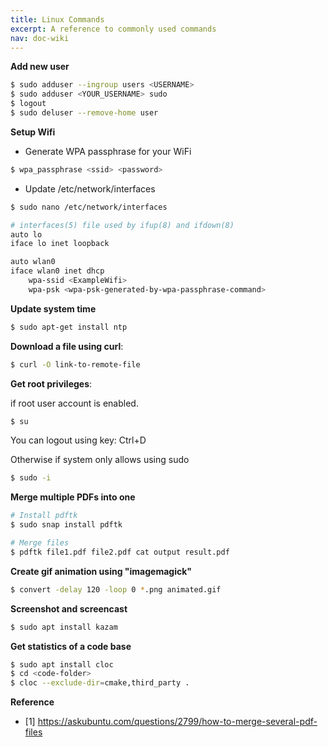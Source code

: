```yaml
---
title: Linux Commands
excerpt: A reference to commonly used commands
nav: doc-wiki
---
```


**Add new user**

```bash
$ sudo adduser --ingroup users <USERNAME>
$ sudo adduser <YOUR_USERNAME> sudo
$ logout
$ sudo deluser --remove-home user
```

**Setup Wifi**

* Generate WPA passphrase for your WiFi

```bash
$ wpa_passphrase <ssid> <password>
```

* Update /etc/network/interfaces

```bash
$ sudo nano /etc/network/interfaces
```

```bash
# interfaces(5) file used by ifup(8) and ifdown(8)
auto lo
iface lo inet loopback

auto wlan0
iface wlan0 inet dhcp
    wpa-ssid <ExampleWifi>
    wpa-psk <wpa-psk-generated-by-wpa-passphrase-command>
```

**Update system time**

```bash
$ sudo apt-get install ntp       
```


**Download a file using curl**: 

```bash
$ curl -O link-to-remote-file
```
   
**Get root privileges**:

if root user account is enabled.

```bash
$ su
```
You can logout using key: Ctrl+D 

Otherwise if system only allows using sudo

```bash
$ sudo -i
```

**Merge multiple PDFs into one**

```bash
# Install pdftk
$ sudo snap install pdftk

# Merge files
$ pdftk file1.pdf file2.pdf cat output result.pdf
```

**Create gif animation using "imagemagick"**

```bash
$ convert -delay 120 -loop 0 *.png animated.gif
```

**Screenshot and screencast**

```bash
$ sudo apt install kazam
```

**Get statistics of a code base**

```bash
$ sudo apt install cloc
$ cd <code-folder>
$ cloc --exclude-dir=cmake,third_party .
```

**Reference**

* [1] https://askubuntu.com/questions/2799/how-to-merge-several-pdf-files

